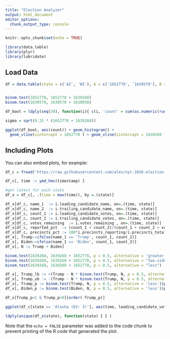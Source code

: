 ---
title: "Election Analyzer"
output: html_document
editor_options: 
  chunk_output_type: console
---

```{r setup, include=FALSE}
knitr::opts_chunk$set(echo = TRUE)

library(data.table)
library(plyr)
library(lubridate)
```

## Load Data

```{r load_data}

df = data.table(state = c('AZ', 'WI'), A = c('1652778', '1630570'), B = c('1639268','1610030'))


binom.test(1652778, 1652778 + 1639268)
binom.test(1630570, 1630570 + 1610030)

df_boot = ldply(seq(30), function(i){ c(i, 'count' = sum(as.numeric(runif(1652778 + 1639268)>0.5))) })

sigma = sqrt(0.25 * (1652778 + 1639268))

ggplot(df_boot, aes(count)) + geom_histogram() + 
  geom_vline(xintercept = 1652778 ) + geom_vline(xintercept = 1639268 )

```

## Including Plots

You can also embed plots, for example:

```{r pressure, echo=FALSE}
df_c = fread('https://raw.githubusercontent.com/alex/nyt-2020-election-scraper/master/all-state-changes.csv')

df_c[, time := ymd_hms(timestamp) ]

#get latest for each state
df_x = df_c[, .(time = max(time)), by =.(state)]

df_x[df_c, name_1  := i.leading_candidate_name, on=.(time, state)]
df_x[df_c, name_2  := i.trailing_candidate_name, on=.(time, state)]
df_x[df_c, count_1 := i.leading_candidate_votes, on=.(time, state)]
df_x[df_c, count_2 := i.trailing_candidate_votes, on=.(time, state)]
df_x[df_c, votes_remaining  := i.votes_remaining , on=.(time, state)]
df_x[df_c, reported_pct  := (count_1 + count_2)/(count_1 + count_2 + votes_remaining) , on=.(time, state)]
df_x[df_c, precincts_pct := 100*i.precincts_reporting/i.precincts_total, on=.(time, state)]
df_x[, Trump:=ifelse(name_1 == 'Trump', count_1, count_2)]
df_x[, Biden:=ifelse(name_1 == 'Biden', count_1, count_2)]
df_x[, N := Trump + Biden]

binom.test(1639268, 1639268 + 1652778, p = 0.5, alternative = 'greater')  #chance is winning
binom.test(1639268, 1639268 + 1652778, p = 0.5, alternative = "two.sided")
binom.test(1639268, 1639268 + 1652778, p = 0.5, alternative = "less")

df_x[, Trump_lb := +(Trump - N * binom.test(Trump, N, p = 0.5, alternative = 'two.sided')$conf.int[1]), by =.(state)]
df_x[, Trump_ub := -(Trump - N * binom.test(Trump, N, p = 0.5, alternative = 'two.sided')$conf.int[2]), by =.(state)]
df_x[, Trump_p := binom.test(Trump, N, p = 0.5, alternative = 'less')$p.value, by =.(state)]
df_x[, Biden_p := binom.test(Biden, N, p = 0.5, alternative = 'less')$p.value, by =.(state)]

df_x[Trump_p<1 & Trump_p>0][order(-Trump_p)]

ggplot(df_c[state == 'Alaska (EV: 3)'], aes(time, leading_candidate_votes, color = leading_candidate_name )) + geom_line() + geom_point()

ldply(unique(df_x$state), function(state) { } )
```

Note that the `echo = FALSE` parameter was added to the code chunk to prevent printing of the R code that generated the plot.
